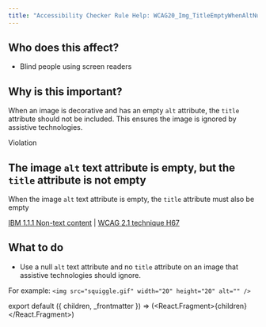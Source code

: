 ```yaml
---
title: "Accessibility Checker Rule Help: WCAG20_Img_TitleEmptyWhenAltNull"
---
```


<div className="toolHelp">
<Row>
<Column colLg={5} colMd={3} colSm={4} className="toolLeft">

## Who does this affect?

* Blind people using screen readers

## Why is this important?

When an image is decorative and has an empty `alt` attribute, the `title` attribute should not be included. This ensures the image is ignored by assistive technologies.

</Column>
<Column colLg={11} colMd={5} colSm={4} className="toolMain">

<div id="locLevel" className="level-violation">Violation</div>

## The image `alt` text attribute is empty, but the `title` attribute is not empty
When the image `alt` text attribute is empty, the `title` attribute must also be empty

[IBM 1.1.1 Non-text content](http://www.ibm.com/able/guidelines/ci162/non_text_content.html) | [WCAG 2.1 technique H67](https://www.w3.org/TR/WCAG20-TECHS/H67)

<div id="locSnippet"></div>

## What to do

* Use a null `alt` text attribute and no `title` attribute on an image that assistive technologies should ignore.

For example:
```<img src="squiggle.gif" width="20" height="20" alt="" />```


</Column>
</Row>
</div>

export default ({ children, _frontmatter }) => (<React.Fragment>{children}</React.Fragment>)
